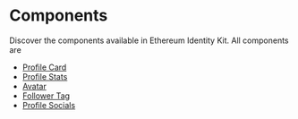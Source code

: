 # Components

Discover the components available in Ethereum Identity Kit.
All components are

- [Profile Card](/docs/components/profile-card)
- [Profile Stats](/docs/components/profile-stats)
- [Avatar](/docs/components/avatar)
- [Follower Tag](/docs/components/follower-tag)
- [Profile Socials](/docs/components/profile-socials)
